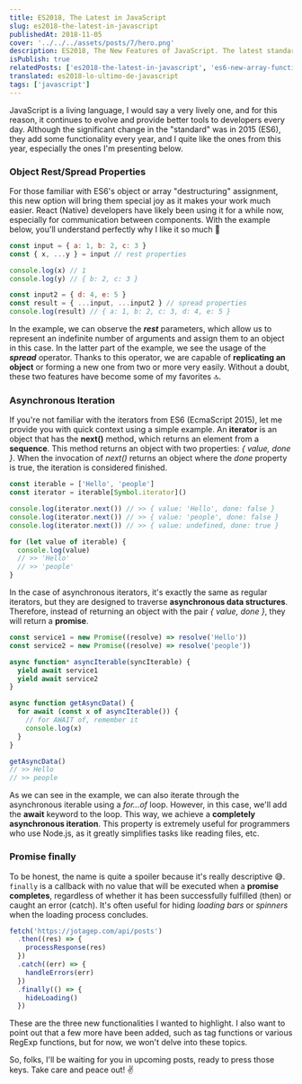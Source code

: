 ```yaml
---
title: ES2018, The Latest in JavaScript
slug: es2018-the-latest-in-javascript
publishedAt: 2018-11-05
cover: '../../../assets/posts/7/hero.png'
description: ES2018, The New Features of JavaScript. The latest standard to date offers us various enhancements such as rest/spread, asynchronous iterations, etc.
isPublish: true
relatedPosts: ['es2018-the-latest-in-javascript', 'es6-new-array-functions']
translated: es2018-lo-ultimo-de-javascript
tags: ['javascript']
---
```


JavaScript is a living language, I would say a very lively one, and for this reason, it continues to evolve and provide better tools to developers every day. Although the significant change in the "standard" was in 2015 (ES6), they add some functionality every year, and I quite like the ones from this year, especially the ones I'm presenting below.

### Object Rest/Spread Properties

For those familiar with ES6's object or array "destructuring" assignment, this new option will bring them special joy as it makes your work much easier. React (Native) developers have likely been using it for a while now, especially for communication between components. With the example below, you'll understand perfectly why I like it so much 🙂

```js
const input = { a: 1, b: 2, c: 3 }
const { x, ...y } = input // rest properties

console.log(x) // 1
console.log(y) // { b: 2, c: 3 }

const input2 = { d: 4, e: 5 }
const result = { ...input, ...input2 } // spread properties
console.log(result) // { a: 1, b: 2, c: 3, d: 4, e: 5 }
```

In the example, we can observe the **_rest_** parameters, which allow us to represent an indefinite number of arguments and assign them to an object in this case. In the latter part of the example, we see the usage of the **_spread_** operator. Thanks to this operator, we are capable of **replicating an object** or forming a new one from two or more very easily. Without a doubt, these two features have become some of my favorites 🔝.

### Asynchronous Iteration

If you're not familiar with the iterators from ES6 (EcmaScript 2015), let me provide you with quick context using a simple example. An **iterator** is an object that has the **next()** method, which returns an element from a **sequence**. This method returns an object with two properties: _\{ value, done \}_. When the invocation of _next()_ returns an object where the _done_ property is true, the iteration is considered finished.

```js
const iterable = ['Hello', 'people']
const iterator = iterable[Symbol.iterator]()

console.log(iterator.next()) // >> { value: 'Hello', done: false }
console.log(iterator.next()) // >> { value: 'people', done: false }
console.log(iterator.next()) // >> { value: undefined, done: true }

for (let value of iterable) {
  console.log(value)
  // >> 'Hello'
  // >> 'people'
}
```

In the case of asynchronous iterators, it's exactly the same as regular iterators, but they are designed to traverse **asynchronous data structures**. Therefore, instead of returning an object with the pair _\{ value, done \}_, they will return a **promise**.

```js
const service1 = new Promise((resolve) => resolve('Hello'))
const service2 = new Promise((resolve) => resolve('people'))

async function* asyncIterable(syncIterable) {
  yield await service1
  yield await service2
}

async function getAsyncData() {
  for await (const x of asyncIterable()) {
    // for AWAIT of, remember it
    console.log(x)
  }
}

getAsyncData()
// >> Hello
// >> people
```

As we can see in the example, we can also iterate through the asynchronous iterable using a _for...of_ loop. However, in this case, we'll add the **await** keyword to the loop. This way, we achieve a **completely asynchronous iteration**. This property is extremely useful for programmers who use Node.js, as it greatly simplifies tasks like reading files, etc.

### Promise finally

To be honest, the name is quite a spoiler because it's really descriptive 😅. `finally` is a callback with no value that will be executed when a **promise completes**, regardless of whether it has been successfully fulfilled (then) or caught an error (catch). It's often useful for hiding _loading bars_ or _spinners_ when the loading process concludes.

```js
fetch('https://jotagep.com/api/posts')
  .then((res) => {
    processResponse(res)
  })
  .catch((err) => {
    handleErrors(err)
  })
  .finally(() => {
    hideLoading()
  })
```

These are the three new functionalities I wanted to highlight. I also want to point out that a few more have been added, such as tag functions or various RegExp functions, but for now, we won't delve into these topics.

So, folks, I'll be waiting for you in upcoming posts, ready to press those keys. Take care and peace out! ✌️
